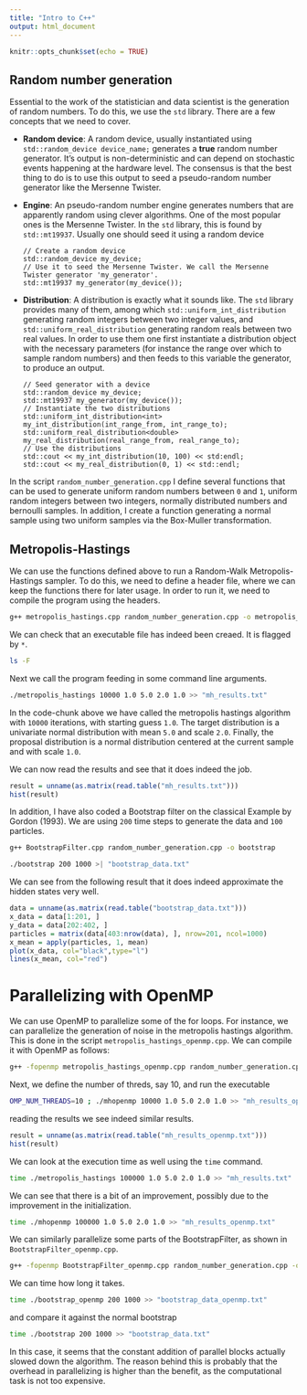 ```yaml
---
title: "Intro to C++"
output: html_document
---
```


```r
knitr::opts_chunk$set(echo = TRUE)
```

## Random number generation
Essential to the work of the statistician and data scientist is the generation of random numbers. To do this, we use the `std` library. There are a few concepts that we need to cover.

- **Random device**: A random device, usually instantiated using `std::random_device device_name;` generates a **true** random number generator. It's output is non-deterministic and can depend on stochastic events happening at the hardware level. The consensus is that the best thing to do is to use this output to seed a pseudo-random number generator like the Mersenne Twister.
- **Engine**: An pseudo-random number engine generates numbers that are apparently random using clever algorithms. One of the most popular ones is the Mersenne Twister. In the `std` library, this is found by `std::mt19937`. Usually one should seed it using a random device
  ```Rcpp
  // Create a random device 
  std::random_device my_device;
  // Use it to seed the Mersenne Twister. We call the Mersenne Twister generator 'my_generator'.
  std::mt19937 my_generator(my_device());
  ```
- **Distribution**: A distribution is exactly what it sounds like. The `std` library provides many of them, among which `std::uniform_int_distribution` generating random integers between two integer values, and `std::uniform_real_distribution` generating random reals between two real values. In order to use them one first instantiate a distribution object with the necessary parameters (for instance the range over which to sample random numbers) and then feeds to this variable the generator, to produce an output.
  ```Rcpp
  // Seed generator with a device
  std::random_device my_device;
  std::mt19937 my_generator(my_device());
  // Instantiate the two distributions
  std::uniform_int_distribution<int>  my_int_distribution(int_range_from, int_range_to);
  std::uniform_real_distribution<double> my_real_distribution(real_range_from, real_range_to);
  // Use the distributions
  std::cout << my_int_distribution(10, 100) << std:endl;
  std::cout << my_real_distribution(0, 1) << std::endl;
  ```
  
In the script `random_number_generation.cpp` I define several functions that can be used to generate uniform random numbers between `0` and `1`, uniform random integers between two integers, normally distributed numbers and bernoulli samples. In addition, I create a function generating a normal sample using two uniform samples via the Box-Muller transformation.

## Metropolis-Hastings
We can use the functions defined above to run a Random-Walk Metropolis-Hastings sampler. To do this, we need to define a header file, where we can keep the functions there for later usage. In order to run it, we need to compile the program using the headers.

```bash
g++ metropolis_hastings.cpp random_number_generation.cpp -o metropolis_hastings
```

We can check that an executable file has indeed been creaed. It is flagged by `*`.

```bash
ls -F
```

Next we call the program feeding in some command line arguments. 

```bash
./metropolis_hastings 10000 1.0 5.0 2.0 1.0 >> "mh_results.txt"
```

In the code-chunk above we have called the metropolis hastings algorithm with `10000` iterations, with starting guess `1.0`. The target distribution is a univariate normal distribution with mean `5.0` and scale `2.0`. Finally, the proposal distribution is a normal distribution centered at the current sample and with scale `1.0`.

We can now read the results and see that it does indeed the job.

```r
result = unname(as.matrix(read.table("mh_results.txt")))
hist(result)
```

In addition, I have also coded a Bootstrap filter on the classical Example by Gordon (1993). We are using `200` time steps to generate the data and `100` particles.

```bash
g++ BootstrapFilter.cpp random_number_generation.cpp -o bootstrap
```
```bash
./bootstrap 200 1000 >| "bootstrap_data.txt"
```


We can see from the following result that it does indeed approximate the hidden states very well.

```r
data = unname(as.matrix(read.table("bootstrap_data.txt")))
x_data = data[1:201, ]
y_data = data[202:402, ]
particles = matrix(data[403:nrow(data), ], nrow=201, ncol=1000)
x_mean = apply(particles, 1, mean)
plot(x_data, col="black",type="l")
lines(x_mean, col="red")
```


# Parallelizing with OpenMP
We can use OpenMP to parallelize some of the for loops. For instance, we can parallelize the generation of noise in the metropolis hastings algorithm. This is done in the script `metropolis_hastings_openmp.cpp`. We can compile it with OpenMP as follows:

```bash
g++ -fopenmp metropolis_hastings_openmp.cpp random_number_generation.cpp -o mhopenmp
```

Next, we define the number of threds, say $10$, and run the executable

```bash
OMP_NUM_THREADS=10 ; ./mhopenmp 10000 1.0 5.0 2.0 1.0 >> "mh_results_openmp.txt"
```

reading the results we see indeed similar results.
```r
result = unname(as.matrix(read.table("mh_results_openmp.txt")))
hist(result)
```

We can look at the execution time as well using the `time` command. 

```bash
time ./metropolis_hastings 100000 1.0 5.0 2.0 1.0 >> "mh_results.txt"
```

We can see that there is a bit of an improvement, possibly due to the improvement in the initialization.

```bash
time ./mhopenmp 100000 1.0 5.0 2.0 1.0 >> "mh_results_openmp.txt"
```

We can similarly parallelize some parts of the BootstrapFilter, as shown in `BootstrapFilter_openmp.cpp`.

```bash
g++ -fopenmp BootstrapFilter_openmp.cpp random_number_generation.cpp -o bootstrap_openmp
```

We can time how long it takes.

```bash
time ./bootstrap_openmp 200 1000 >> "bootstrap_data_openmp.txt"
```


and compare it against the normal bootstrap

```bash
time ./bootstrap 200 1000 >> "bootstrap_data.txt"
```

In this case, it seems that the constant addition of parallel blocks actually slowed down the algorithm. The reason behind this is probably that the overhead in parallelizing is higher than the benefit, as the computational task is not too expensive.











